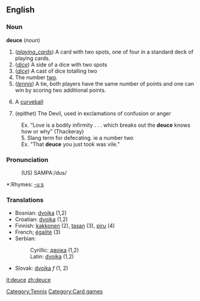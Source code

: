 ==English==
===Noun===
[[Category:Tennis]]
<b>deuce</b> (<i>noun</i>)
# (<i>[[playing_cards]]</i>) A card with two spots, one of four in a standard deck of playing cards.
# (<i>[[dice]]</i>) A side of a dice with two spots
# (<i>[[dice]]</i>) A cast of dice totalling two
# The number [[two]].
# (<i>[[tennis]]</i>) A tie, both players have the same number of points and one can win by scoring two additional points.
#{{baseball}} A [[curveball]]
# (epithet) The Devil, used in exclamations of confusion or anger
:Ex. “Love is a bodily infirmity . . . which breaks out the <b>deuce</b> knows how or why” (Thackeray)
:5.  Slang term for defecating. ie a number two
:Ex. "That <b>deuce</b> you just took was vile."

===Pronunciation===
:(US) SAMPA:/dus/
*:Rhymes: [[Rhymes:English:-uːs|-uːs]]

===Translations===
*Bosnian: [[dvojka#Bosnian|dvojka]] {{f}} (1,2)
*Croatian: [[dvojka#Croatian|dvojka]] {{f}} (1,2)
*Finnish: [[kakkonen]] (2), [[tasan]] (3), [[piru]] (4)
*French; [[égalité]] (3)
*Serbian:
*:Cyrillic: [[двојка#Serbian|двојка]] {{f}} (1,2)
*:Latin: [[dvojka#Serbian|dvojka]] {{f}} (1,2)
*Slovak: [[dvojka]] ''f'' (1, 2)


[[Category:Card games]]

[[it:deuce]]
[[zh:deuce]]